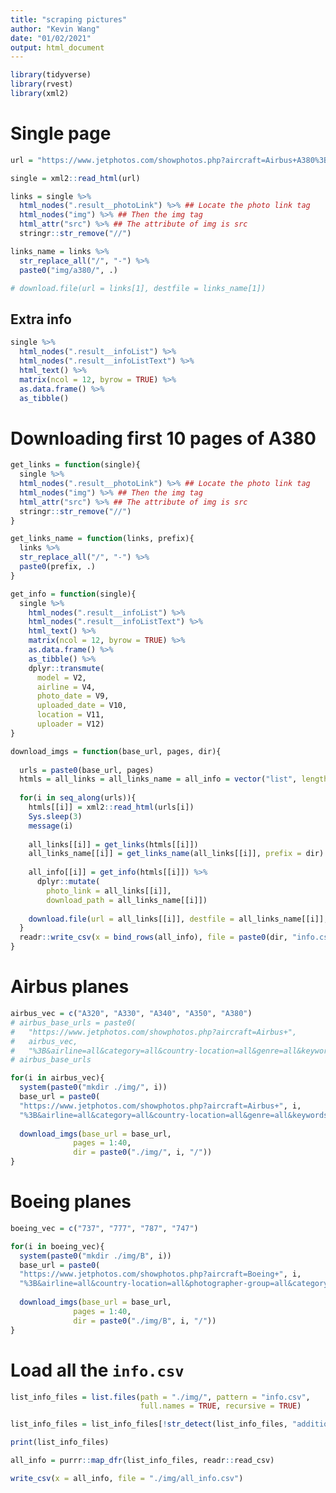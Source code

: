 ```yaml
---
title: "scraping pictures"
author: "Kevin Wang"
date: "01/02/2021"
output: html_document
---
```


```r
library(tidyverse)
library(rvest)
library(xml2)
```


# Single page 
```r
url = "https://www.jetphotos.com/showphotos.php?aircraft=Airbus+A380%3B&airline=all&category=all&country-location=all&genre=all&keywords-contain=3&keywords-type=all&keywords=&photo-year=all&photographer-group=all&search-type=Advanced&sort-order=0&page=1"

single = xml2::read_html(url)

links = single %>%
  html_nodes(".result__photoLink") %>% ## Locate the photo link tag
  html_nodes("img") %>% ## Then the img tag
  html_attr("src") %>% ## The attribute of img is src
  stringr::str_remove("//")

links_name = links %>%
  str_replace_all("/", "-") %>%
  paste0("img/a380/", .)

# download.file(url = links[1], destfile = links_name[1])
```

## Extra info
```r
single %>%
  html_nodes(".result__infoList") %>%
  html_nodes(".result__infoListText") %>%
  html_text() %>% 
  matrix(ncol = 12, byrow = TRUE) %>% 
  as.data.frame() %>% 
  as_tibble()
```


# Downloading first 10 pages of A380
```r
get_links = function(single){
  single %>% 
  html_nodes(".result__photoLink") %>% ## Locate the photo link tag
  html_nodes("img") %>% ## Then the img tag
  html_attr("src") %>% ## The attribute of img is src
  stringr::str_remove("//")
}

get_links_name = function(links, prefix){
  links %>% 
  str_replace_all("/", "-") %>% 
  paste0(prefix, .)
}

get_info = function(single){
  single %>% 
    html_nodes(".result__infoList") %>%
    html_nodes(".result__infoListText") %>%
    html_text() %>% 
    matrix(ncol = 12, byrow = TRUE) %>% 
    as.data.frame() %>% 
    as_tibble() %>% 
    dplyr::transmute(
      model = V2, 
      airline = V4,
      photo_date = V9,
      uploaded_date = V10,
      location = V11,
      uploader = V12)
}

download_imgs = function(base_url, pages, dir){
  
  urls = paste0(base_url, pages)
  htmls = all_links = all_links_name = all_info = vector("list", length = length(urls))
  
  for(i in seq_along(urls)){
    htmls[[i]] = xml2::read_html(urls[i])
    Sys.sleep(3)
    message(i)
    
    all_links[[i]] = get_links(htmls[[i]])
    all_links_name[[i]] = get_links_name(all_links[[i]], prefix = dir)
    
    all_info[[i]] = get_info(htmls[[i]]) %>% 
      dplyr::mutate(
        photo_link = all_links[[i]],
        download_path = all_links_name[[i]])
    
    download.file(url = all_links[[i]], destfile = all_links_name[[i]], quiet = TRUE)
  } 
  readr::write_csv(x = bind_rows(all_info), file = paste0(dir, "info.csv"))
}
```

# Airbus planes

```r
airbus_vec = c("A320", "A330", "A340", "A350", "A380")
# airbus_base_urls = paste0(
#   "https://www.jetphotos.com/showphotos.php?aircraft=Airbus+", 
#   airbus_vec,
#   "%3B&airline=all&category=all&country-location=all&genre=all&keywords-contain=3&keywords-type=all&keywords=&photo-year=all&photographer-group=all&search-type=Advanced&sort-order=0&page=")
# airbus_base_urls

for(i in airbus_vec){
  system(paste0("mkdir ./img/", i))
  base_url = paste0(
  "https://www.jetphotos.com/showphotos.php?aircraft=Airbus+", i,
  "%3B&airline=all&category=all&country-location=all&genre=all&keywords-contain=3&keywords-type=all&keywords=&photo-year=all&photographer-group=all&search-type=Advanced&sort-order=0&page=")
  
  download_imgs(base_url = base_url,
              pages = 1:40,
              dir = paste0("./img/", i, "/"))
}
```

# Boeing planes

```r
boeing_vec = c("737", "777", "787", "747")

for(i in boeing_vec){
  system(paste0("mkdir ./img/B", i))
  base_url = paste0(
  "https://www.jetphotos.com/showphotos.php?aircraft=Boeing+", i,
  "%3B&airline=all&country-location=all&photographer-group=all&category=all&keywords-type=all&keywords-contain=3&keywords=&photo-year=all&genre=all&search-type=Advanced&sort-order=0&page=")
  
  download_imgs(base_url = base_url,
              pages = 1:40,
              dir = paste0("./img/B", i, "/"))
}
```

# Load all the `info.csv`
```r
list_info_files = list.files(path = "./img/", pattern = "info.csv", 
                             full.names = TRUE, recursive = TRUE)

list_info_files = list_info_files[!str_detect(list_info_files, "additional")] ## We don't load the additional non-standard cases

print(list_info_files)

all_info = purrr::map_dfr(list_info_files, readr::read_csv)

write_csv(x = all_info, file = "./img/all_info.csv")
```
